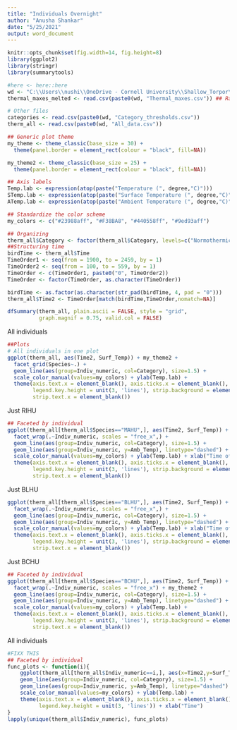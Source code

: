 ```yaml
---
title: "Individuals Overnight"
author: "Anusha Shankar"
date: "5/25/2021"
output: word_document
---
```


```r
knitr::opts_chunk$set(fig.width=14, fig.height=8) 
library(ggplot2)
library(stringr)
library(summarytools)

#here <- here::here
wd <- "C:\\Users\\nushi\\OneDrive - Cornell University\\Shallow_Torpor\\Data\\"
thermal_maxes_melted <- read.csv(paste0(wd, "Thermal_maxes.csv")) ## Raw temperatures

# Other files
categories <- read.csv(paste0(wd, "Category_thresholds.csv"))
therm_all <- read.csv(paste0(wd, "All_data.csv"))

## Generic plot theme
my_theme <- theme_classic(base_size = 30) + 
  theme(panel.border = element_rect(colour = "black", fill=NA))

my_theme2 <- theme_classic(base_size = 25) + 
  theme(panel.border = element_rect(colour = "black", fill=NA))

## Axis labels
Temp.lab <- expression(atop(paste("Temperature (", degree,"C)")))
STemp.lab <- expression(atop(paste("Surface Temperature (", degree,"C)")))
ATemp.lab <- expression(atop(paste("Ambient Temperature (", degree,"C)")))

## Standardize the color scheme
my_colors <- c("#23988aff", "#F38BA8", "#440558ff", "#9ed93aff")

## Organizing
therm_all$Category <- factor(therm_all$Category, levels=c("Normothermic", "Shallow Torpor", "Transition", "Deep Torpor"))
##Structuring time
birdTime <- therm_all$Time
TimeOrder1 <- seq(from = 1900, to = 2459, by = 1)
TimeOrder2 <- seq(from = 100, to = 559, by = 1)
TimeOrder <- c(TimeOrder1, paste0("0", TimeOrder2))
TimeOrder <- factor(TimeOrder, as.character(TimeOrder))

birdTime <- as.factor(as.character(str_pad(birdTime, 4, pad = "0")))
therm_all$Time2 <- TimeOrder[match(birdTime,TimeOrder,nomatch=NA)]

```
```r
dfSummary(therm_all, plain.ascii = FALSE, style = "grid", 
          graph.magnif = 0.75, valid.col = FALSE)
```

All individuals
```r
##Plots
# All individuals in one plot
ggplot(therm_all, aes(Time2, Surf_Temp)) + my_theme2 +
  facet_grid(Species~.) +
  geom_line(aes(group=Indiv_numeric, col=Category), size=1.5) +
  scale_color_manual(values=my_colors) + ylab(Temp.lab) +
  theme(axis.text.x = element_blank(), axis.ticks.x = element_blank(),
        legend.key.height = unit(3, 'lines'), strip.background = element_blank(),
        strip.text.x = element_blank())
```

Just RIHU
```r
## Faceted by individual
ggplot(therm_all[therm_all$Species=="MAHU",], aes(Time2, Surf_Temp)) + my_theme2 +
  facet_wrap(.~Indiv_numeric, scales = "free_x",) + 
  geom_line(aes(group=Indiv_numeric, col=Category), size=1.5) +
  geom_line(aes(group=Indiv_numeric, y=Amb_Temp), linetype="dashed") +
  scale_color_manual(values=my_colors) + ylab(Temp.lab) + xlab("Time of night") +
  theme(axis.text.x = element_blank(), axis.ticks.x = element_blank(),
        legend.key.height = unit(3, 'lines'), strip.background = element_blank(),
        strip.text.x = element_blank())
```

Just BLHU
```r
ggplot(therm_all[therm_all$Species=="BLHU",], aes(Time2, Surf_Temp)) + my_theme2 +
  facet_wrap(.~Indiv_numeric, scales = "free_x",) + 
  geom_line(aes(group=Indiv_numeric, col=Category), size=1.5) +
  geom_line(aes(group=Indiv_numeric, y=Amb_Temp), linetype="dashed") +
  scale_color_manual(values=my_colors) + ylab(Temp.lab) + xlab("Time of night") +
  theme(axis.text.x = element_blank(), axis.ticks.x = element_blank(),
        legend.key.height = unit(3, 'lines'), strip.background = element_blank(),
        strip.text.x = element_blank())
```

Just BCHU
```r
## Faceted by individual
ggplot(therm_all[therm_all$Species=="BCHU",], aes(Time2, Surf_Temp)) +
  facet_wrap(.~Indiv_numeric, scales = "free_x") + my_theme2 +
  geom_line(aes(group=Indiv_numeric, col=Category), size=1.5) +
  geom_line(aes(group=Indiv_numeric, y=Amb_Temp), linetype="dashed") +
  scale_color_manual(values=my_colors) + ylab(Temp.lab) +
  theme(axis.text.x = element_blank(), axis.ticks.x = element_blank(),
        legend.key.height = unit(3, 'lines'), strip.background = element_blank(),
        strip.text.x = element_blank())
```

All individuals
```r
#FIXX THIS
## Faceted by individual
func_plots <- function(i){
    ggplot(therm_all[therm_all$Indiv_numeric==i,], aes(x=Time2,y=Surf_Temp)) + my_theme2 + facet_grid(.~Indiv_ID) +
    geom_line(aes(group=Indiv_numeric, col=Category), size=1.5) +
    geom_line(aes(group=Indiv_numeric, y=Amb_Temp), linetype="dashed") +
    scale_color_manual(values=my_colors) + ylab(Temp.lab) +
    theme(axis.text.x = element_blank(), axis.ticks.x = element_blank(),
          legend.key.height = unit(3, 'lines')) + xlab("Time")
}
lapply(unique(therm_all$Indiv_numeric), func_plots)
```